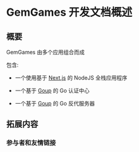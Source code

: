 # GemGames 开发文档概述

## 概要

GemGames 由多个应用组合而成

包含:

* 一个使用基于 [Next.js](https://nextjs.org) 的 NodeJS 全栈应用程序

* 一个基于 [Goup](https://github.com/startracex/goup) 的 Go 认证中心

* 一个基于 [Goup](https://github.com/startracex/goup) 的 Go 反代服务器


## 拓展内容

### 参与者和友情链接


<Logos/>